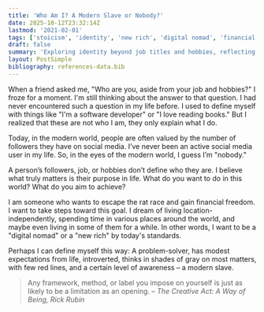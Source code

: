 ```yaml
---
title: 'Who Am I? A Modern Slave or Nobody?'
date: 2025-10-12T23:32:14Z
lastmod: '2021-02-01'
tags: ['stoicism', 'identity', 'new rich', 'digital nomad', 'financial freedom']
draft: false
summary: 'Exploring identity beyond job titles and hobbies, reflecting on life’s purpose, and the aspiration to escape the rat race for a financially free and location-independent lifestyle.'
layout: PostSimple
bibliography: references-data.bib
---
```


When a friend asked me, "Who are you, aside from your job and hobbies?" I froze for a moment. I'm still thinking about the answer to that question. I had never encountered such a question in my life before. I used to define myself with things like "I'm a software developer" or "I love reading books." But I realized that these are not who I am, they only explain what I do.

Today, in the modern world, people are often valued by the number of followers they have on social media. I’ve never been an active social media user in my life. So, in the eyes of the modern world, I guess I’m "nobody."

A person’s followers, job, or hobbies don’t define who they are. I believe what truly matters is their purpose in life. What do you want to do in this world? What do you aim to achieve?

I am someone who wants to escape the rat race and gain financial freedom. I want to take steps toward this goal. I dream of living location-independently, spending time in various places around the world, and maybe even living in some of them for a while. In other words, I want to be a "digital nomad" or a "new rich" by today's standards.

Perhaps I can define myself this way: A problem-solver, has modest expectations from life, introverted, thinks in shades of gray on most matters, with few red lines, and a certain level of awareness – a modern slave.

> Any framework, method, or label you impose on yourself is just as likely to be a limitation as an opening.
> – _The Creative Act: A Way of Being, Rick Rubin_
